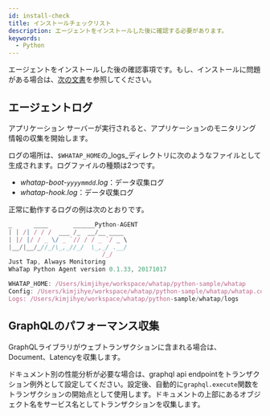```yaml
---
id: install-check
title: インストールチェックリスト
description: エージェントをインストールした後に確認する必要があります。
keywords:
  - Python
---
```


エージェントをインストールした後の確認事項です。もし、インストールに問題がある場合は、[次の文書](agent-troubleshooting)を参照してください。

## エージェントログ

アプリケーション サーバーが実行されると、アプリケーションのモニタリング情報の収集を開始します。

ログの場所は、`$WHATAP_HOME`の_logs_ディレクトリに次のようなファイルとして生成されます。ログファイルの種類は2つです。

- *whatap-boot-`yyyymmdd`.log*：データ収集ログ
- *whatap-hook.log*：データ収集ログ

正常に動作するログの例は次のとおりです。 

```javascript title=SH
_      ____       ______Python-AGENT
| | /| / / /  ___ /_  __/__ ____
| |/ |/ / _ \/ _ `// / / _ `/ _ \
|__/|__/_//_/\_,_//_/  \_,_/ .__/
                          /_/
Just Tap, Always Monitoring
WhaTap Python Agent version 0.1.33, 20171017

WHATAP_HOME: /Users/kimjihye/workspace/whatap/python-sample/whatap
Config: /Users/kimjihye/workspace/whatap/python-sample/whatap/whatap.conf
Logs: /Users/kimjihye/workspace/whatap/python-sample/whatap/logs
```

## GraphQLのパフォーマンス収集

GraphQLライブラリがウェブトランザクションに含まれる場合は、Document、Latencyを収集します。

ドキュメント別の性能分析が必要な場合は、graphql api endpointをトランザクション例外として設定してください。設定後、自動的に`graphql.execute`関数をトランザクションの開始点として使用します。ドキュメントの上部にあるオブジェクト名をサービス名としてトランザクションを収集します。
